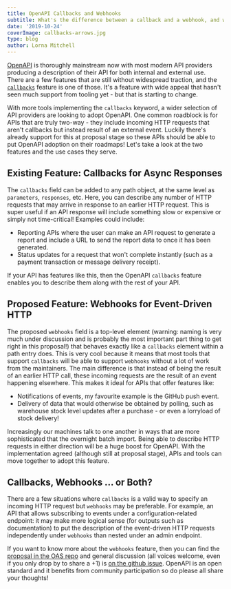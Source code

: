 ```yaml
---
title: OpenAPI Callbacks and Webhooks
subtitle: What's the difference between a callback and a webhook, and which does OpenAPI support? Read on to find out the current status and upcoming changes for asynchronous and two-way APIs.
date: '2019-10-24'
coverImage: callbacks-arrows.jpg
type: blog
author: Lorna Mitchell
---
```


[OpenAPI](https://www.openapis.org/) is thoroughly mainstream now with most
modern API providers producing a description of their API for both internal and
external use. There are a few features that are still without widespread
traction, and the
[`callbacks`](http://spec.openapis.org/oas/v3.0.2#operation-object) feature is
one of those. It's a feature with wide appeal that hasn't seen much support from
tooling yet - but that is starting to change.

With more tools implementing the `callbacks` keyword, a wider selection of API
providers are looking to adopt OpenAPI. One common roadblock is for APIs that
are truly two-way - they include incoming HTTP requests that aren't callbacks
but instead result of an external event. Luckily there's already support for
this at proposal stage so these APIs should be able to put OpenAPI adoption on
their roadmaps! Let's take a look at the two features and the use cases they
serve.

## Existing Feature: Callbacks for Async Responses

The `callbacks` field can be added to any path object, at the same level as
`parameters`, `responses`, etc. Here, you can describe any number of HTTP
requests that may arrive in response to an earlier HTTP request. This is super
useful if an API response will include something slow or expensive or simply not
time-critical! Examples could include:

* Reporting APIs where the user can make an API request to generate a report and
include a URL to send the report data to once it has been generated. 
* Status updates for a request that won't complete instantly (such as a payment
transaction or message delivery receipt).

If your API has features like this, then the OpenAPI `callbacks` feature enables
you to describe them along with the rest of your API.

## Proposed Feature: Webhooks for Event-Driven HTTP

The proposed `webhooks` field is a top-level element (warning: naming is very
much under discussion and is probably the most important part thing to get right
in this proposal!) that behaves exactly like a `callbacks` element within a path
entry does. This is very cool because it means that most tools that support
`callbacks` will be able to support `webhooks` without a lot of work from the
maintainers. The main difference is that instead of being the result of an
earlier HTTP call, these incoming requests are the result of an event happening
elsewhere. This makes it ideal for APIs that offer features like:

* Notifications of events, my favourite example is the GitHub push event. 
* Delivery of data that would otherwise be obtained by polling, such as warehouse
stock level updates after a purchase - or even a lorryload of stock delivery!

Increasingly our machines talk to one another in ways that are more
sophisticated that the overnight batch import. Being able to describe HTTP
requests in either direction will be a huge boost for OpenAPI. With the
implementation agreed (although still at proposal stage), APIs and tools can
move together to adopt this feature.

## Callbacks, Webhooks ... or Both?

There are a few situations where `callbacks` is a valid way to specify an
incoming HTTP request but `webhooks` may be preferable. For example, an API that
allows subscribing to events under a configuration-related endpoint: it may make
more logical sense (for outputs such as documentation) to put the description of
the event-driven HTTP requests independently under `webhooks` than nested under
an admin endpoint.

If you want to know more about the `webhooks` feature, then you can find the
[proposal in the OAS
repo](https://github.com/OAI/OpenAPI-Specification/blob/master/proposals/002_Webhooks.md)
and general discussion (all voices welcome, even if you only drop by to share a
+1) is [on the github
issue](https://github.com/OAI/OpenAPI-Specification/issues/1968). OpenAPI is an
open standard and it benefits from community participation so do please all
share your thoughts!
